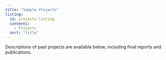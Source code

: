 ```yaml
---
title: "Sample Projects"
listing: 
  id: projects-listing
  contents: 
    - Projects
  sort: "title"
---
```


Descriptions of past projects are available below, including final reports and publications.  

::: {#projects-listing}
:::



